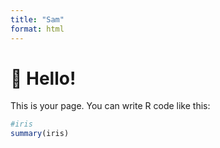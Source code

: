 ```yaml
---
title: "Sam"
format: html
---
```


# 👋 Hello!

This is your page. You can write R code like this:

```r
#iris
summary(iris)
```